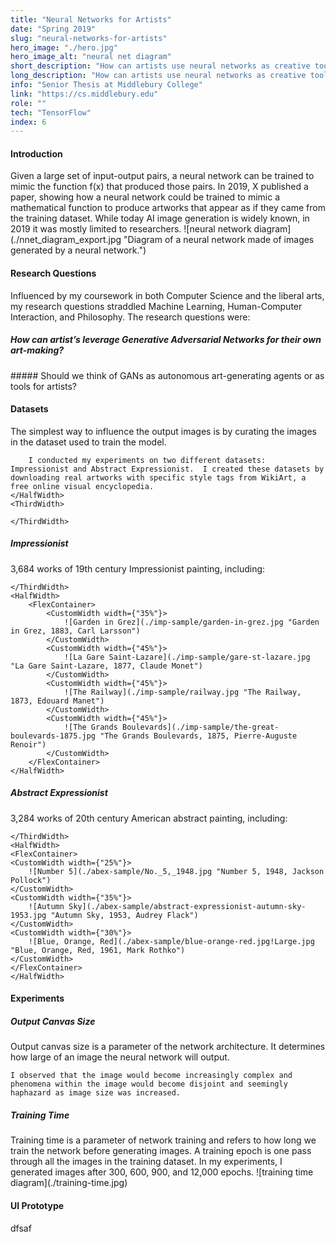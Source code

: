```yaml
---
title: "Neural Networks for Artists"
date: "Spring 2019"
slug: "neural-networks-for-artists"
hero_image: "./hero.jpg"
hero_image_alt: "neural net diagram"
short_description: "How can artists use neural networks as creative tools?"
long_description: "How can artists use neural networks as creative tools? I analyzed the uses of this technology with the goal of determining how adjustments to the neural network’s parameters could affect visual output. I conducted experiments using a reference implementation of a Generative Adversarial Network, documented the results, and suggested a graphical user interface to make the technology more accessible to artists."
info: "Senior Thesis at Middlebury College"
link: "https://cs.middlebury.edu"
role: ""
tech: "TensorFlow"
index: 6
---
```


#### Introduction

<FlexContainer>
<ThirdWidth>
Given a large set of input-output pairs, a neural network can be trained to mimic the function f(x) that produced those pairs.
In 2019, X published a paper, showing how a neural network could be trained to mimic a mathematical function to produce artworks
that appear as if they came from the training dataset. While today AI image generation is widely known, in 2019 it was mostly limited to researchers.
</ThirdWidth>
<HalfWidth>
    ![neural network diagram](./nnet_diagram_export.jpg "Diagram of a neural network made of images generated by a neural network.")
</HalfWidth>
</FlexContainer>


#### Research Questions

<HalfWidth>
    Influenced by my coursework in both Computer Science and the liberal arts, my research questions straddled Machine Learning, Human-Computer Interaction, and Philosophy. The research questions were:

</HalfWidth>

<FlexContainer>
<ThirdWidth>

##### How can artist’s leverage Generative Adversarial Networks for their own art-making?

</ThirdWidth>
<ThirdWidth>
    ##### Should we think of GANs as autonomous art-generating agents or as tools for artists?
</ThirdWidth>
</FlexContainer>

#### Datasets
<FlexContainer>
    <HalfWidth>
        The simplest way to influence the output images is by curating the images in the dataset used to train the model.

        I conducted my experiments on two different datasets: Impressionist and Abstract Expressionist.  I created these datasets by downloading real artworks with specific style tags from WikiArt, a free online visual encyclopedia.
    </HalfWidth>
    <ThirdWidth>

    </ThirdWidth>
</FlexContainer>

##### Impressionist
<FlexContainer>
    <ThirdWidth>
        3,684 works of 19th century Impressionist painting, including:

    </ThirdWidth>
    <HalfWidth>
        <FlexContainer>
            <CustomWidth width={"35%"}>
                ![Garden in Grez](./imp-sample/garden-in-grez.jpg "Garden in Grez, 1883, Carl Larsson")
            </CustomWidth>
            <CustomWidth width={"45%"}>
                ![La Gare Saint-Lazare](./imp-sample/gare-st-lazare.jpg "La Gare Saint-Lazare, 1877, Claude Monet")
            </CustomWidth>
            <CustomWidth width={"45%"}>
                ![The Railway](./imp-sample/railway.jpg "The Railway, 1873, Edouard Manet")
            </CustomWidth>
            <CustomWidth width={"45%"}>
                ![The Grands Boulevards](./imp-sample/the-great-boulevards-1875.jpg "The Grands Boulevards, 1875, Pierre-Auguste Renoir")
            </CustomWidth>
        </FlexContainer>
    </HalfWidth>

</FlexContainer>



##### Abstract Expressionist
<FlexContainer>
    <ThirdWidth>
        3,284 works of 20th century American abstract painting, including:

    </ThirdWidth>
    <HalfWidth>
    <FlexContainer>
    <CustomWidth width={"25%"}>
        ![Number 5](./abex-sample/No._5,_1948.jpg "Number 5, 1948, Jackson Pollock")
    </CustomWidth>
    <CustomWidth width={"35%"}>
        ![Autumn Sky](./abex-sample/abstract-expressionist-autumn-sky-1953.jpg "Autumn Sky, 1953, Audrey Flack")
    </CustomWidth>
    <CustomWidth width={"30%"}>
        ![Blue, Orange, Red](./abex-sample/blue-orange-red.jpg!Large.jpg "Blue, Orange, Red, 1961, Mark Rothko")
    </CustomWidth>
    </FlexContainer>
    </HalfWidth>
</FlexContainer>


#### Experiments



##### Output Canvas Size
<FlexContainer>
<ThirdWidth centerVertically={false}>
    Output canvas size is a parameter of the network architecture.
    It determines how large of an image the neural network will output.

    I observed that the image would become increasingly complex and phenomena within the image would become disjoint and seemingly haphazard as image size was increased.
</ThirdWidth>
<HalfWidth>
   <OutputSizeDiagram/>
</HalfWidth>
</FlexContainer>

##### Training Time
<FlexContainer>
    <ThirdWidth centerVertically={false}>
        Training time is a parameter of network training and refers to how long we train the network before generating images.
        A training epoch is one pass through all the images in the training dataset.
        In my experiments, I generated images after 300, 600, 900, and 12,000 epochs.
    </ThirdWidth>
    <HalfWidth>
        ![training time diagram](./training-time.jpg)
    </HalfWidth>
</FlexContainer>


#### UI Prototype
dfsaf